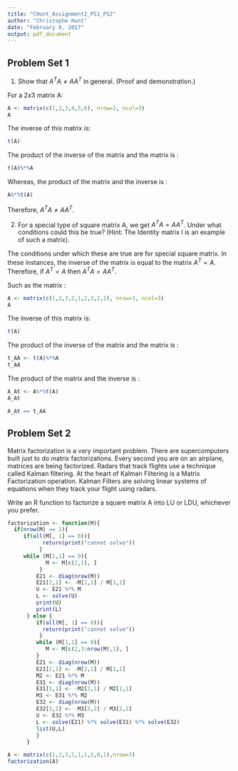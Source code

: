```yaml
---
title: "CHunt_Assignment2_PS1_PS2"
author: "Christophe Hunt"
date: "February 8, 2017"
output: pdf_document
---
```


## Problem Set 1 

1. Show that $A^TA\neq AA^T$ in general. (Proof and demonstration.)

For a 2x3 matrix A:
```r
A <- matrix(c(1,2,3,4,5,6), nrow=2, ncol=3)
A
```

The inverse of this matrix is:
```r
t(A)
```

The product of the inverse of the matrix and the matrix is :
```r
t(A)%*%A
```

Whereas, the product of the matrix and the inverse is : 

```r
A%*%t(A)
```

Therefore, $A^TA\neq AA^T$. 

\newpage

2. For a special type of square matrix A, we get $A^TA= AA^T$. Under what conditions could this be true? (Hint: The Identity matrix I is an example of such a matrix).

The conditions under which these are true are for special square matrix. In these instances, the inverse of the matrix is equal to the matrix $A^T = A$. Therefore, if $A^T = A$ then $A^TA= AA^T$. 

Such as the matrix :

```r
A <- matrix(c(1,2,3,2,1,2,3,2,1), nrow=3, ncol=3)
A
```

The inverse of this matrix is:
```r
t(A)
```

The product of the inverse of the matrix and the matrix is :
```r
t_AA <- t(A)%*%A
t_AA
```

The product of the matrix and the inverse is : 

```r
A_At <- A%*%t(A)
A_At
```

```r
A_At == t_AA
```


## Problem Set 2 

Matrix factorization is a very important problem. There are supercomputers built just to do matrix factorizations. Every second you are on an airplane, matrices are being factorized. Radars that track flights use a technique called Kalman filtering. At the heart of Kalman Filtering is a Matrix Factorization operation. Kalman Filters are solving linear systems of equations when they track your flight using radars. 

Write an R function to factorize a square matrix A into LU or LDU, whichever you prefer. 

```r
factorization <- function(M){
  if(nrow(M) == 2){
     if(all(M[, 1] == 0)){
           return(print("cannot solve"))
          }
     while (M[1,1] == 0){
            M <- M[c(2,1), ]
          }
         E21 <- diag(nrow(M))
         E21[2,1] <- -M[2,1] / M[1,1]
         U <- E21 %*% M
         L <- solve(U)
         print(U)
         print(L)
      } else {
         if(all(M[, 1] == 0)){
           return(print("cannot solve"))
          }
         while (M[1,1] == 0){
            M <- M[c(2,3:nrow(M),1), ]
         }
         E21 <- diag(nrow(M))
         E21[2,1] <- -M[2,1] / M[1,1]
         M2 <- E21 %*% M
         E31 <- diag(nrow(M))
         E31[3,1] <- -M2[3,1] / M2[1,1]
         M3 <- E31 %*% M2
         E32 <- diag(nrow(M))
         E32[3,2] <- -M3[3,2] / M3[2,2]
         U <- E32 %*% M3
         L <- solve(E21) %*% solve(E31) %*% solve(E32)
         list(U,L)
         }
      }
```



```r
A <- matrix(c(1,2,3,1,1,1,2,0,1),nrow=3)
factorization(A)
```


